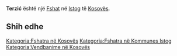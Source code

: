 {{Fshat në Kosovës
 | Emri                = Terzić
| srp_N_name = Terzić
| srp_N_FULL_NAME_RO = Terzić
| srp_N_FULL_NAME_ND_RO = Terzic
| srp_N_SORT_NAME_RG = TERZIC
| srp_N_FULL_NAME_RG = Terzić
| srp_N_FULL_NAME_ND_RG = Terzic

 | Emri (Rasa dhanore) = 
 | Figura              = 
 | Shteti              = Kosovo
 | Komuna              = Istog
 | Kodi postar         = 
 | Sipërfaqja          = 

 | Popullsia           = 

 | Regj. i popullsisë  = 
 | Dend. e popullsisë  = 
 | Faqja zyrtare       = 
 <!--- Koordinatat ----> 
 | Gjerësia            = 42.352222
 | Gjatësia            = 21.517778
 | Lartësia            = 
}}
'''Terzić''' është një [[Fshat]] në [[Istog]] të [[Kosovës]].

<!-- == Gjeografia == -->
<!-- == Historia == -->
<!-- == Demografia == -->
== Shih edhe ==
{{Komuna Istog}}
{{Kosovo-Administrata-Cung}}

[[Kategoria:Fshatra në Kosovës]]
[[Kategoria:Fshatra në Kommunes Istog]]
[[Kategoria:Vendbanime në Kosovës]]